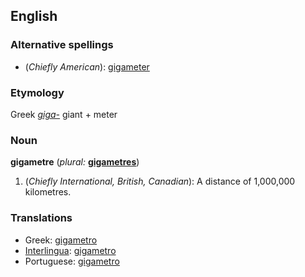 ==English==

===Alternative spellings===
* (''Chiefly American''): [[gigameter]]

===Etymology===
Greek ''[[giga-]]'' giant + meter

===Noun===
'''gigametre'''  (''plural:'' '''[[gigametres]]''')

# (''Chiefly International, British, Canadian''): A distance of 1,000,000 kilometres.

===Translations===
{{rfc-level|Translations at L3+ (AutoFormat would have corrected level of Translations)}}
*Greek: [[gigametro]]
*[[Interlingua]]: [[gigametro]]
*Portuguese: [[gigametro]]